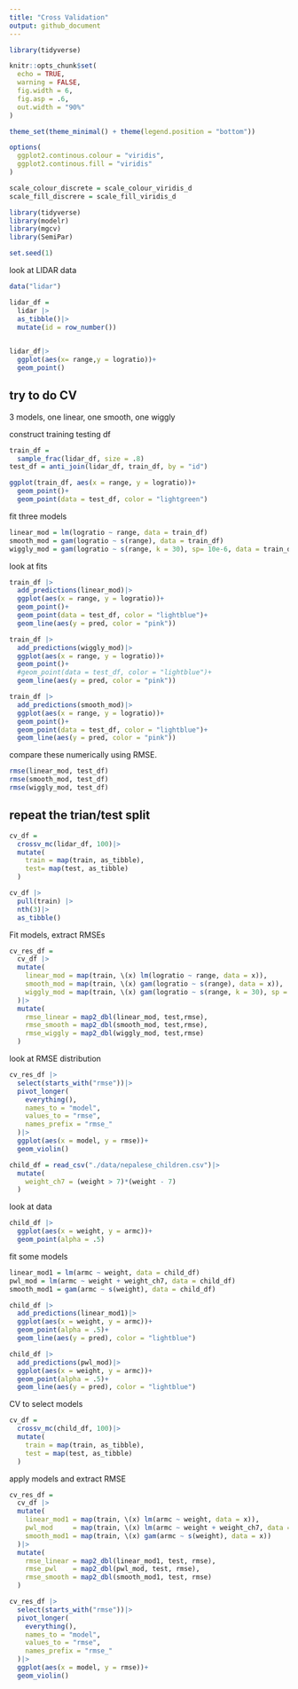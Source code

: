 ```yaml
---
title: "Cross Validation"
output: github_document
---
```


```r
library(tidyverse)

knitr::opts_chunk$set(
  echo = TRUE,
  warning = FALSE,
  fig.width = 6,
  fig.asp = .6,
  out.width = "90%"
)

theme_set(theme_minimal() + theme(legend.position = "bottom"))

options(
  ggplot2.continous.colour = "viridis",
  ggplot2.continous.fill = "viridis"
)

scale_colour_discrete = scale_colour_viridis_d
scale_fill_discrere = scale_fill_viridis_d

```


```r
library(tidyverse)
library(modelr)
library(mgcv)
library(SemiPar)

set.seed(1)
```

look at LIDAR data
```r
data("lidar")

lidar_df = 
  lidar |>
  as_tibble()|>
  mutate(id = row_number())
  
```


```r
lidar_df|>
  ggplot(aes(x= range,y = logratio))+
  geom_point()
```


## try to do CV
3 models, one linear, one smooth, one wiggly

construct training testing df
```r
train_df = 
  sample_frac(lidar_df, size = .8)
test_df = anti_join(lidar_df, train_df, by = "id")
```

```r
ggplot(train_df, aes(x = range, y = logratio))+
  geom_point()+
  geom_point(data = test_df, color = "lightgreen")
```

fit three models
```r
linear_mod = lm(logratio ~ range, data = train_df)
smooth_mod = gam(logratio ~ s(range), data = train_df)
wiggly_mod = gam(logratio ~ s(range, k = 30), sp= 10e-6, data = train_df)

```

look at fits
```r
train_df |>
  add_predictions(linear_mod)|>
  ggplot(aes(x = range, y = logratio))+
  geom_point()+
  geom_point(data = test_df, color = "lightblue")+
  geom_line(aes(y = pred, color = "pink"))
```


```r
train_df |>
  add_predictions(wiggly_mod)|>
  ggplot(aes(x = range, y = logratio))+
  geom_point()+
  #geom_point(data = test_df, color = "lightblue")+
  geom_line(aes(y = pred, color = "pink"))
```


```r
train_df |>
  add_predictions(smooth_mod)|>
  ggplot(aes(x = range, y = logratio))+
  geom_point()+
  geom_point(data = test_df, color = "lightblue")+
  geom_line(aes(y = pred, color = "pink"))
```

compare these numerically using RMSE.
```r
rmse(linear_mod, test_df)
rmse(smooth_mod, test_df)
rmse(wiggly_mod, test_df)
```

## repeat the trian/test split
```r
cv_df = 
  crossv_mc(lidar_df, 100)|>
  mutate(
    train = map(train, as_tibble),
    test= map(test, as_tibble)
  )
```


```r
cv_df |>
  pull(train) |>
  nth(3)|>
  as_tibble()
```


Fit models, extract RMSEs
```r
cv_res_df = 
  cv_df |>
  mutate(
    linear_mod = map(train, \(x) lm(logratio ~ range, data = x)),
    smooth_mod = map(train, \(x) gam(logratio ~ s(range), data = x)),
    wiggly_mod = map(train, \(x) gam(logratio ~ s(range, k = 30), sp = 10e-6, data = x))
  )|>
  mutate(
    rmse_linear = map2_dbl(linear_mod, test,rmse),
    rmse_smooth = map2_dbl(smooth_mod, test,rmse),
    rmse_wiggly = map2_dbl(wiggly_mod, test,rmse)
  )
```

look at RMSE distribution
```r
cv_res_df |>
  select(starts_with("rmse"))|>
  pivot_longer(
    everything(),
    names_to = "model",
    values_to = "rmse",
    names_prefix = "rmse_"
  )|>
  ggplot(aes(x = model, y = rmse))+
  geom_violin()
```



```r
child_df = read_csv("./data/nepalese_children.csv")|>
  mutate(
    weight_ch7 = (weight > 7)*(weight - 7)
  )
```


look at data
```r
child_df |>
  ggplot(aes(x = weight, y = armc))+
  geom_point(alpha = .5)
```

fit some models
```r
linear_mod1 = lm(armc ~ weight, data = child_df)
pwl_mod = lm(armc ~ weight + weight_ch7, data = child_df)
smooth_mod1 = gam(armc ~ s(weight), data = child_df)
```


```r
child_df |>
  add_predictions(linear_mod1)|>
  ggplot(aes(x = weight, y = armc))+
  geom_point(alpha = .5)+
  geom_line(aes(y = pred), color = "lightblue")
```

```r
child_df |>
  add_predictions(pwl_mod)|>
  ggplot(aes(x = weight, y = armc))+
  geom_point(alpha = .5)+
  geom_line(aes(y = pred), color = "lightblue")
```


CV to select models
```r
cv_df = 
  crossv_mc(child_df, 100)|>
  mutate(
    train = map(train, as_tibble),
    test = map(test, as_tibble)
  )
```

apply models and extract RMSE
```r
cv_res_df = 
  cv_df |>
  mutate(
    linear_mod1 = map(train, \(x) lm(armc ~ weight, data = x)),
    pwl_mod     = map(train, \(x) lm(armc ~ weight + weight_ch7, data = x)),
    smooth_mod1 = map(train, \(x) gam(armc ~ s(weight), data = x))
  )|>
  mutate(
    rmse_linear = map2_dbl(linear_mod1, test, rmse),
    rmse_pwl    = map2_dbl(pwl_mod, test, rmse),
    rmse_smooth = map2_dbl(smooth_mod1, test, rmse)
  )
```

```r
cv_res_df |>
  select(starts_with("rmse"))|>
  pivot_longer(
    everything(),
    names_to = "model",
    values_to = "rmse",
    names_prefix = "rmse_"
  )|>
  ggplot(aes(x = model, y = rmse))+
  geom_violin()
```